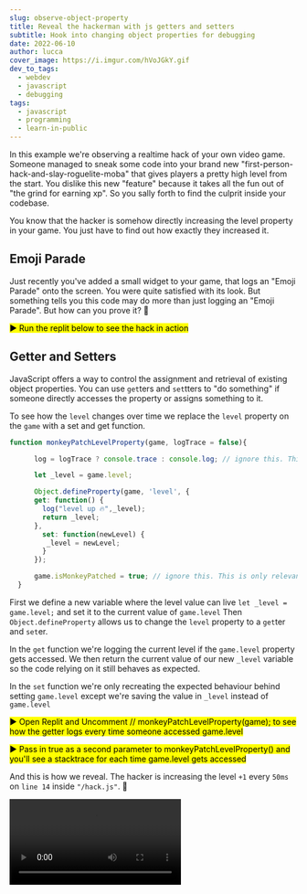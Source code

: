 ```yaml
---
slug: observe-object-property
title: Reveal the hackerman with js getters and setters
subtitle: Hook into changing object properties for debugging
date: 2022-06-10
author: lucca
cover_image: https://i.imgur.com/hVoJGkY.gif
dev_to_tags:
  - webdev
  - javascript
  - debugging
tags:
  - javascript
  - programming
  - learn-in-public
---
```


In this example we're observing a realtime hack of your own video game.
Someone managed to sneak some code into your brand new "first-person-hack-and-slay-roguelite-moba" that gives players a pretty high level from the start. You dislike this new "feature" because it takes all the fun out of "the grind for earning xp".
So you sally forth to find the culprit inside your codebase.

You know that the hacker is somehow directly increasing the level property in your game. You just have to find out how exactly they increased it.

## Emoji Parade
Just recently you've added a small widget to your game, that logs an "Emoji Parade" onto the screen.
You were quite satisfied with its look. But something tells you this code may do more than just logging an "Emoji Parade".
But how can you prove it? 🤔

<mark>▶️ Run the replit below to see the hack in action</mark>

<Replit url="https://replit.com/@idkshite/Assign-Getters-and-Setters" filename="index.js"/>

## Getter and Setters
JavaScript offers a way to control the assignment and retrieval of existing object properties.
You can use `get`ters and `set`tters to "do something" if someone directly accesses the property or assigns something to it.

To see how the `level` changes over time we replace the `level` property on the `game` with a set and get function.

```js
function monkeyPatchLevelProperty(game, logTrace = false){

      log = logTrace ? console.trace : console.log; // ignore this. This is only relevant for the logs

      let _level = game.level;

      Object.defineProperty(game, 'level', {
      get: function() {
        log("level up 🔥",_level);
        return _level;
      },
        set: function(newLevel) {
         _level = newLevel;
        }
      });

      game.isMonkeyPatched = true; // ignore this. This is only relevant for the logs
  }
```
First we define a new variable where the level value can live `let _level = game.level;` and set it to the current value of `game.level`
Then `Object.defineProperty` allows us to change the `level` property to a `get`ter and `set`er.

In the `get` function we're logging the current level if the `game.level` property gets accessed.
We then return the current value of our new `_level` variable so the code relying on it still behaves as expected.

In the `set` function we're only recreating the expected behaviour behind setting `game.level` except we're saving the value in `_level` instead of `game.level`

<mark>▶️ Open Replit and Uncomment // monkeyPatchLevelProperty(game); to see how the getter logs every time someone accessed game.level</mark>

<Replit url="https://replit.com/@idkshite/Assign-Getters-and-Setters" filename="debug.js"/>

<mark>▶️ Pass in true as a second parameter to monkeyPatchLevelProperty() and you'll see a stacktrace for each time game.level gets accessed</mark>

And this is how we reveal. The hacker is increasing the level `+1` every `50ms` on `line 14` inside `"/hack.js"`. 🥸

<Video src="https://cleanshot-cloud-fra.accelerator.net/media/23887/Gc1SD2QdOT2IWhXzXGpwjLrOiQaX6SAKvslElCpX.mp4"/>
